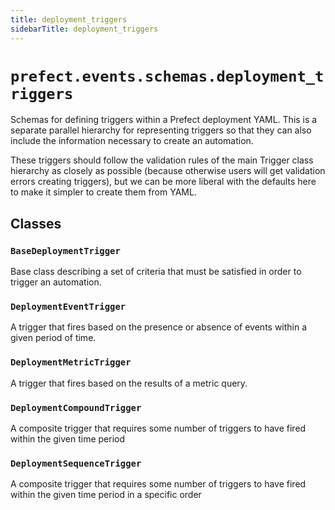 ```yaml
---
title: deployment_triggers
sidebarTitle: deployment_triggers
---
```


# `prefect.events.schemas.deployment_triggers`



Schemas for defining triggers within a Prefect deployment YAML.  This is a separate
parallel hierarchy for representing triggers so that they can also include the
information necessary to create an automation.

These triggers should follow the validation rules of the main Trigger class hierarchy as
closely as possible (because otherwise users will get validation errors creating
triggers), but we can be more liberal with the defaults here to make it simpler to
create them from YAML.


## Classes

### `BaseDeploymentTrigger` <sup><a href="https://github.com/prefecthq/prefect/blob/main/src/prefect/events/schemas/deployment_triggers.py#L36" target="_blank"><Icon icon="github" style="width: 14px; height: 14px;" /></a></sup>


Base class describing a set of criteria that must be satisfied in order to trigger
an automation.


### `DeploymentEventTrigger` <sup><a href="https://github.com/prefecthq/prefect/blob/main/src/prefect/events/schemas/deployment_triggers.py#L73" target="_blank"><Icon icon="github" style="width: 14px; height: 14px;" /></a></sup>


A trigger that fires based on the presence or absence of events within a given
period of time.


### `DeploymentMetricTrigger` <sup><a href="https://github.com/prefecthq/prefect/blob/main/src/prefect/events/schemas/deployment_triggers.py#L82" target="_blank"><Icon icon="github" style="width: 14px; height: 14px;" /></a></sup>


A trigger that fires based on the results of a metric query.


### `DeploymentCompoundTrigger` <sup><a href="https://github.com/prefecthq/prefect/blob/main/src/prefect/events/schemas/deployment_triggers.py#L90" target="_blank"><Icon icon="github" style="width: 14px; height: 14px;" /></a></sup>


A composite trigger that requires some number of triggers to have
fired within the given time period


### `DeploymentSequenceTrigger` <sup><a href="https://github.com/prefecthq/prefect/blob/main/src/prefect/events/schemas/deployment_triggers.py#L97" target="_blank"><Icon icon="github" style="width: 14px; height: 14px;" /></a></sup>


A composite trigger that requires some number of triggers to have fired
within the given time period in a specific order

